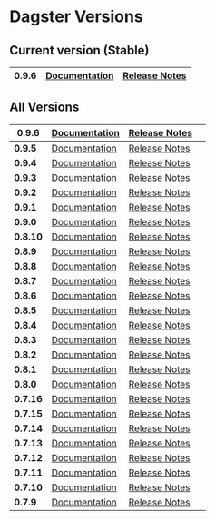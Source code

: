 # Dagster Versions

## Current version (Stable)

| **0.9.6** | [Documentation](/install) | [Release Notes](https://github.com/dagster-io/dagster/releases/tag/0.9.6) |
| ---- | ---- | ---- |


## All Versions

| **0.9.6** | [Documentation](/0.9.6/install) | [Release Notes](https://github.com/dagster-io/dagster/releases/tag/0.9.6) |   |
| ---- | ---- | ---- | ---- |
| **0.9.5** | [Documentation](/0.9.5/install) | [Release Notes](https://github.com/dagster-io/dagster/releases/tag/0.9.5) |   |
| **0.9.4** | [Documentation](/0.9.4/install) | [Release Notes](https://github.com/dagster-io/dagster/releases/tag/0.9.4) |   |
| **0.9.3** | [Documentation](/0.9.3/install) | [Release Notes](https://github.com/dagster-io/dagster/releases/tag/0.9.3) |   |
| **0.9.2** | [Documentation](/0.9.2/install) | [Release Notes](https://github.com/dagster-io/dagster/releases/tag/0.9.2) |   |
| **0.9.1** | [Documentation](/0.9.1/install) | [Release Notes](https://github.com/dagster-io/dagster/releases/tag/0.9.1) |   |
| **0.9.0** | [Documentation](/0.9.0/install) | [Release Notes](https://github.com/dagster-io/dagster/releases/tag/0.9.0) |   |
| **0.8.10** | [Documentation](/0.8.10/install) | [Release Notes](https://github.com/dagster-io/dagster/releases/tag/0.8.10) |   |
| **0.8.9** | [Documentation](/0.8.9/install) | [Release Notes](https://github.com/dagster-io/dagster/releases/tag/0.8.9) |   |
| **0.8.8** | [Documentation](/0.8.8/install) | [Release Notes](https://github.com/dagster-io/dagster/releases/tag/0.8.8) |   |
| **0.8.7** | [Documentation](/0.8.7/install) | [Release Notes](https://github.com/dagster-io/dagster/releases/tag/0.8.7) |   |
| **0.8.6** | [Documentation](/0.8.6/install) | [Release Notes](https://github.com/dagster-io/dagster/releases/tag/0.8.6) |   |
| **0.8.5** | [Documentation](/0.8.5/docs/install) | [Release Notes](https://github.com/dagster-io/dagster/releases/tag/0.8.5) |   |
| **0.8.4** | [Documentation](/0.8.4/docs/install) | [Release Notes](https://github.com/dagster-io/dagster/releases/tag/0.8.4) |   |
| **0.8.3** | [Documentation](/0.8.3/docs/install) | [Release Notes](https://github.com/dagster-io/dagster/releases/tag/0.8.3) |   |
| **0.8.2** | [Documentation](/0.8.2/docs/install) | [Release Notes](https://github.com/dagster-io/dagster/releases/tag/0.8.2) |   |
| **0.8.1** | [Documentation](/0.8.1/docs/install) | [Release Notes](https://github.com/dagster-io/dagster/releases/tag/0.8.1) |   |
| **0.8.0** | [Documentation](/0.8.0/docs/install) | [Release Notes](https://github.com/dagster-io/dagster/releases/tag/0.8.0) |   |
| **0.7.16** | [Documentation](/0.7.16/docs/install) | [Release Notes](https://github.com/dagster-io/dagster/releases/tag/0.7.16) |   |
| **0.7.15** | [Documentation](/0.7.15/docs/install) | [Release Notes](https://github.com/dagster-io/dagster/releases/tag/0.7.15) |   |
| **0.7.14** | [Documentation](/0.7.14/docs/install) | [Release Notes](https://github.com/dagster-io/dagster/releases/tag/0.7.14) |   |
| **0.7.13** | [Documentation](/0.7.13/docs/install) | [Release Notes](https://github.com/dagster-io/dagster/releases/tag/0.7.13) |   |
| **0.7.12** | [Documentation](/0.7.12/docs/install) | [Release Notes](https://github.com/dagster-io/dagster/releases/tag/0.7.12) |   |
| **0.7.11** | [Documentation](/0.7.11/docs/install) | [Release Notes](https://github.com/dagster-io/dagster/releases/tag/0.7.11) |   |
| **0.7.10** | [Documentation](/0.7.10/docs/install) | [Release Notes](https://github.com/dagster-io/dagster/releases/tag/0.7.10) |   |
| **0.7.9** | [Documentation](/0.7.9/docs/install) | [Release Notes](https://github.com/dagster-io/dagster/releases/tag/0.7.9) |   |
